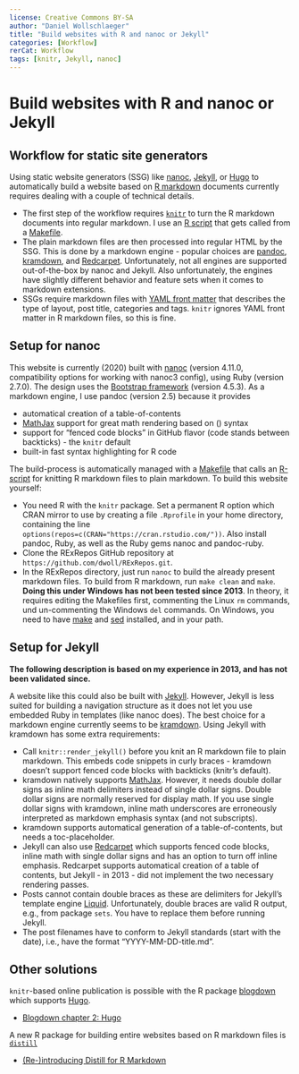 ```yaml
---
license: Creative Commons BY-SA
author: "Daniel Wollschlaeger"
title: "Build websites with R and nanoc or Jekyll"
categories: [Workflow]
rerCat: Workflow
tags: [knitr, Jekyll, nanoc]
---
```


Build websites with R and nanoc or Jekyll
=========================

Workflow for static site generators
-------------------------

Using static website generators (SSG) like [nanoc](https://nanoc.ws/), [Jekyll](https://jekyllrb.com/), or [Hugo](https://gohugo.io/) to automatically build a website based on [R markdown](https://rmarkdown.rstudio.com/) documents currently requires dealing with a couple of technical details.

 * The first step of the workflow requires [`knitr`](http://yihui.name/knitr/) to turn the R markdown documents into regular markdown. I use an [R script](https://github.com/dwoll/RExRepos/blob/master/dwKnit.R) that gets called from a [Makefile](https://github.com/dwoll/RExRepos/blob/master/Rmd/Makefile).
 * The plain markdown files are then processed into regular HTML by the SSG. This is done by a markdown engine - popular choices are [pandoc](https://pandoc.org/), [kramdown](https://kramdown.gettalong.org/), and [Redcarpet](https://github.com/vmg/redcarpet/). Unfortunately, not all engines are supported out-of-the-box by nanoc and Jekyll. Also unfortunately, the engines have slightly different behavior and feature sets when it comes to markdown extensions.
 * SSGs require markdown files with [YAML front matter](https://yaml.org/) that describes the type of layout, post title, categories and tags. `knitr` ignores YAML front matter in R markdown files, so this is fine.

Setup for nanoc
-------------------------

This website is currently (2020) built with [nanoc](http://nanoc.ws/) (version 4.11.0, compatibility options for working with nanoc3 config), using Ruby (version 2.7.0). The design uses the [Bootstrap framework](https://getbootstrap.com/) (version 4.5.3). As a markdown engine, I use pandoc (version 2.5) because it provides

 * automatical creation of a table-of-contents
 * [MathJax](https://www.mathjax.org/) support for great math rendering based on \(\LaTeX\) syntax
 * support for "fenced code blocks" in GitHub flavor (code stands between backticks) - the `knitr` default
 * built-in fast syntax highlighting for R code

The build-process is automatically managed with a [Makefile](https://github.com/dwoll/RExRepos/blob/master/Makefile) that calls an [R-script](https://github.com/dwoll/RExRepos/blob/master/dwKnit.R) for knitting R markdown files to plain markdown. To build this website yourself:

 * You need R with the `knitr` package. Set a permanent R option which CRAN mirror to use by creating a file `.Rprofile` in your home directory, containing the line `options(repos=c(CRAN="https://cran.rstudio.com/"))`. Also install pandoc, Ruby, as well as the Ruby gems nanoc and pandoc-ruby.
 * Clone the RExRepos GitHub repository at `https://github.com/dwoll/RExRepos.git`.
 * In the RExRepos directory, just run `nanoc` to build the already present markdown files. To build from R markdown, run `make clean` and `make`. **Doing this under Windows has not been tested since 2013**. In theory, it requires editing the Makefiles first, commenting the Linux `rm` commands, und un-commenting the Windows `del` commands. On Windows, you need to have [make](http://gnuwin32.sourceforge.net/packages/make.htm) and [sed](http://gnuwin32.sourceforge.net/packages/sed.htm) installed, and in your path.

Setup for Jekyll
-------------------------

**The following description is based on my experience in 2013, and has not been validated since.**

A website like this could also be built with [Jekyll](https://jekyllrb.com/). However, Jekyll is less suited for building a navigation structure as it does not let you use embedded Ruby in templates (like nanoc does). The best choice for a markdown engine currently seems to be [kramdown](http://kramdown.rubyforge.org/). Using Jekyll with kramdown has some extra requirements:

 * Call `knitr::render_jekyll()` before you knit an R markdown file to plain markdown. This embeds code snippets in curly braces - kramdown doesn't support fenced code blocks with backticks (knitr's default).
 * kramdown natively supports [MathJax](http://www.mathjax.org/). However, it needs double dollar signs as inline math delimiters instead of single dollar signs. Double dollar signs are normally reserved for display math. If you use single dollar signs with kramdown, inline math underscores are erroneously interpreted as markdown emphasis syntax (and not subscripts).
 * kramdown supports automatical generation of a table-of-contents, but needs a toc-placeholder.
 * Jekyll can also use [Redcarpet](https://github.com/vmg/redcarpet) which supports fenced code blocks, inline math with single dollar signs and has an option to turn off inline emphasis. Redcarpet supports automatical creation of a table of contents, but Jekyll - in 2013 - did not implement the two necessary rendering passes.
 * Posts cannot contain double braces as these are delimiters for Jekyll's template engine [Liquid](https://github.com/Shopify/liquid/wiki). Unfortunately, double braces are valid R output, e.g., from package `sets`. You have to replace them before running Jekyll.
 * The post filenames have to conform to Jekyll standards (start with the date), i.e., have the format "YYYY-MM-DD-title.md".

Other solutions
-------------------------

`knitr`-based online publication is possible with the R package [blogdown](https://github.com/rstudio/blogdown/) which supports [Hugo](https://gohugo.io).

 * [Blogdown chapter 2: Hugo](https://bookdown.org/yihui/blogdown/hugo.html)

A new R package for building entire websites based on R markdown files is [`distill`](https://rstudio.github.io/distill/)

 * [(Re-)introducing Distill for R Markdown](https://blog.rstudio.com/2020/12/07/distill/)